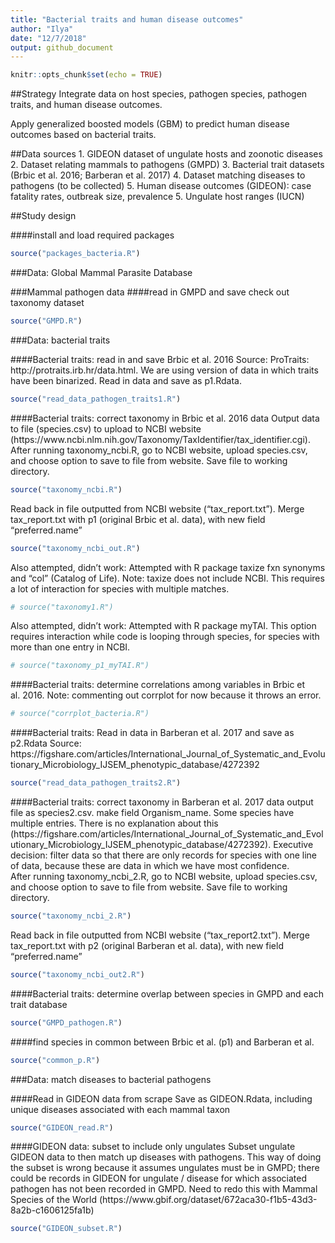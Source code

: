 ```yaml
---
title: "Bacterial traits and human disease outcomes"
author: "Ilya"
date: "12/7/2018"
output: github_document
---
```

```r
knitr::opts_chunk$set(echo = TRUE)
```

##Strategy
Integrate data on host species, pathogen species, pathogen traits, and human disease outcomes. 

Apply generalized boosted models (GBM) to predict human disease outcomes based on bacterial traits. 

##Data sources
1. GIDEON dataset of ungulate hosts and zoonotic diseases
2. Dataset relating mammals to pathogens (GMPD)
3. Bacterial trait datasets (Brbic et al. 2016; Barberan et al. 2017) 
4. Dataset matching diseases to pathogens (to be collected)
5. Human disease outcomes (GIDEON): case fatality rates, outbreak size, prevalence 5. Ungulate host ranges (IUCN)

##Study design

####install and load required packages
```r
source("packages_bacteria.R")
```

###Data: Global Mammal Parasite Database

###Mammal pathogen data
####read in GMPD and save
check out taxonomy dataset 
```r
source("GMPD.R")
```

###Data: bacterial traits

####Bacterial traits: read in and save Brbic et al. 2016 
Source: ProTraits: http://protraits.irb.hr/data.html. 
We are using version of data in which traits have been binarized. 
Read in data and save as p1.Rdata. 
```r
source("read_data_pathogen_traits1.R")
```

####Bacterial traits: correct taxonomy in Brbic et al. 2016 data
Output data to file (species.csv) to upload to NCBI website (https://www.ncbi.nlm.nih.gov/Taxonomy/TaxIdentifier/tax_identifier.cgi). After running taxonomy_ncbi.R, go to NCBI website, upload species.csv, and choose option to save to file from website. Save file to working directory. 
```r
source("taxonomy_ncbi.R")
```

Read back in file outputted from NCBI website ("tax_report.txt"). Merge tax_report.txt with p1 (original Brbic et al. data), with new field "preferred.name"
```r
source("taxonomy_ncbi_out.R")
```

Also attempted, didn't work: Attempted with R package taxize fxn synonyms and "col" (Catalog of Life). Note: taxize does not include NCBI. This requires a lot of interaction for species with multiple matches.  
```r
# source("taxonomy1.R")
```

Also attempted, didn't work: Attempted with R package myTAI. This option requires interaction while code is looping through species, for species with more than one entry in NCBI.  
```r
# source("taxonomy_p1_myTAI.R")
```

####Bacterial traits: determine correlations among variables in Brbic et al. 2016. 
Note: commenting out corrplot for now because it throws an error. 
```r
# source("corrplot_bacteria.R")
```


####Bacterial traits: Read in data in Barberan et al. 2017 and save as p2.Rdata
Source: https://figshare.com/articles/International_Journal_of_Systematic_and_Evolutionary_Microbiology_IJSEM_phenotypic_database/4272392
```r
source("read_data_pathogen_traits2.R")
```


####Bacterial traits: correct taxonomy in Barberan et al. 2017 data
output file as species2.csv. make field Organism_name. Some species have multiple entries. There is no explanation about this (https://figshare.com/articles/International_Journal_of_Systematic_and_Evolutionary_Microbiology_IJSEM_phenotypic_database/4272392). Executive decision: filter data so that there are only records for species with one line of data, because these are data in which we have most confidence.   
After running taxonomy_ncbi_2.R, go to NCBI website, upload species.csv, and choose option to save to file from website. Save file to working directory. 
```r
source("taxonomy_ncbi_2.R")
```

Read back in file outputted from NCBI website ("tax_report2.txt"). Merge tax_report.txt with p2 (original Barberan et al. data), with new field "preferred.name"
```r
source("taxonomy_ncbi_out2.R")
```

####Bacterial traits: determine overlap between species in GMPD and each trait database
```r
source("GMPD_pathogen.R")
```

####find species in common between  Brbic et al. (p1) and Barberan et al. 
```r
source("common_p.R")
```

###Data: match diseases to bacterial pathogens

####Read in GIDEON data from scrape
Save as GIDEON.Rdata, including unique diseases associated with each mammal taxon
```r
source("GIDEON_read.R")
```

####GIDEON data: subset to include only ungulates
Subset ungulate GIDEON data to then match up diseases with pathogens. 
This way of doing the subset is wrong because it assumes ungulates must be in GMPD; there could be records in GIDEON for ungulate / disease for which associated pathogen has not been recorded in GMPD. Need to redo this with Mammal Species of the World (https://www.gbif.org/dataset/672aca30-f1b5-43d3-8a2b-c1606125fa1b) 
```r
source("GIDEON_subset.R")
```

